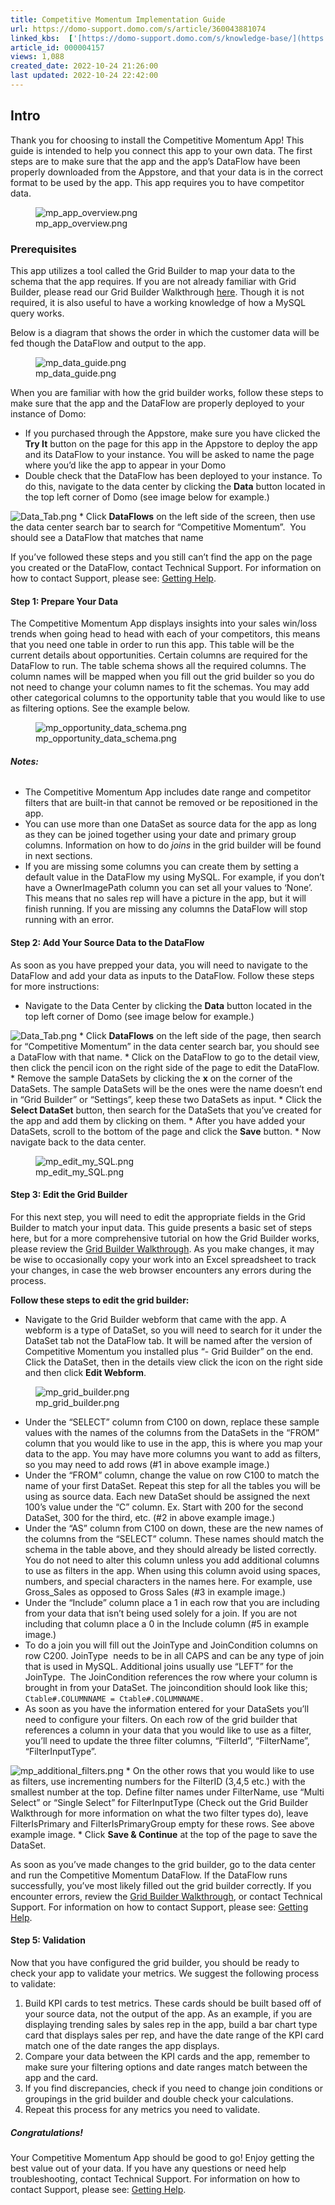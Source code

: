 ```yaml
---
title: Competitive Momentum Implementation Guide
url: https://domo-support.domo.com/s/article/360043881074
linked_kbs:  ['[https://domo-support.domo.com/s/knowledge-base/](https://domo-support.domo.com/s/knowledge-base/)', '[https://domo-support.domo.com/s/](https://domo-support.domo.com/s/)', '[https://domo-support.domo.com/s/topic/0TO5w000000ZampGAC](https://domo-support.domo.com/s/topic/0TO5w000000ZampGAC)', '[https://domo-support.domo.com/s/topic/0TO5w000000Zan9GAC](https://domo-support.domo.com/s/topic/0TO5w000000Zan9GAC)', '[https://domo-support.domo.com/s/article/360042922874](https://domo-support.domo.com/s/article/360042922874)', '[https://domo-support.domo.com/s/article/360043881074](https://domo-support.domo.com/s/article/360043881074)', '[https://domo-support.domo.com/s/topic/0TO5w000000Zan9GAC/available-apps](https://domo-support.domo.com/s/topic/0TO5w000000Zan9GAC/available-apps)', '[https://domo-support.domo.com/s/article/360043429933](https://domo-support.domo.com/s/article/360043429933)', '[https://domo-support.domo.com/s/article/360043429953](https://domo-support.domo.com/s/article/360043429953)', '[https://domo-support.domo.com/s/article/360042925494](https://domo-support.domo.com/s/article/360042925494)', '[https://domo-support.domo.com/s/article/360043429913](https://domo-support.domo.com/s/article/360043429913)', '[https://domo-support.domo.com/s/article/4408174643607](https://domo-support.domo.com/s/article/4408174643607)', '[https://domo-support.domo.com/s/login/](https://domo-support.domo.com/s/login/)']
article_id: 000004157
views: 1,088
created_date: 2022-10-24 21:26:00
last updated: 2022-10-24 22:42:00
---
```




Intro
-----


Thank you for choosing to install the Competitive Momentum App! This guide is intended to help you connect this app to your own data. The first steps are to make sure that the app and the app’s DataFlow have been properly downloaded from the Appstore, and that your data is in the correct format to be used by the app. This app requires you to have competitor data.  
  



![mp_app_overview.png](mp_app_overview.png)  
  



### Prerequisites


This app utilizes a tool called the Grid Builder to map your data to the schema that the app requires. If you are not already familiar with Grid Builder, please read our Grid Builder Walkthrough [here](https://developer.domo.com/docs/installation-guides/grid-builder-walkthrough). Though it is not required, it is also useful to have a working knowledge of how a MySQL query works.


Below is a diagram that shows the order in which the customer data will be fed though the DataFlow and output to the app.  
  



![mp_data_guide.png](mp_data_guide.png)  
  



When you are familiar with how the grid builder works, follow these steps to make sure that the app and the DataFlow are properly deployed to your instance of Domo:


* If you purchased through the Appstore, make sure you have clicked the **Try It** button on the page for this app in the Appstore to deploy the app and its DataFlow to your instance. You will be asked to name the page where you’d like the app to appear in your Domo
* Double check that the DataFlow has been deployed to your instance. To do this, navigate to the data center by clicking the **Data** button located in the top left corner of Domo (see image below for example.)  
   
 ![Data_Tab.png](Data_Tab.png)
* Click **DataFlows** on the left side of the screen, then use the data center search bar to search for “Competitive Momentum”.  You should see a DataFlow that matches that name


If you’ve followed these steps and you still can’t find the app on the page you created or the DataFlow, contact Technical Support. For information on how to contact Support, please see: [Getting Help](/s/article/360042922874).


#### Step 1: Prepare Your Data


The Competitive Momentum App displays insights into your sales win/loss trends when going head to head with each of your competitors, this means that you need one table in order to run this app. This table will be the current details about opportunities. Certain columns are required for the DataFlow to run. The table schema shows all the required columns. The column names will be mapped when you fill out the grid builder so you do not need to change your column names to fit the schemas. You may add other categorical columns to the opportunity table that you would like to use as filtering options. See the example below.  
  



![mp_opportunity_data_schema.png](mp_opportunity_data_schema.png)  
  



###### **Notes:**


* The Competitive Momentum App includes date range and competitor filters that are built-in that cannot be removed or be repositioned in the app.
* You can use more than one DataSet as source data for the app as long as they can be joined together using your date and primary group columns. Information on how to do *joins* in the grid builder will be found in next sections.
* If you are missing some columns you can create them by setting a default value in the DataFlow my using MySQL. For example, if you don’t have a OwnerImagePath column you can set all your values to ‘None’. This means that no sales rep will have a picture in the app, but it will finish running. If you are missing any columns the DataFlow will stop running with an error.


#### Step 2: Add Your Source Data to the DataFlow


As soon as you have prepped your data, you will need to navigate to the DataFlow and add your data as inputs to the DataFlow. Follow these steps for more instructions:


* Navigate to the Data Center by clicking the **Data** button located in the top left corner of Domo (see image below for example.)  
   
 ![Data_Tab.png](Data_Tab.png)
* Click **DataFlows** on the left side of the page, then search for “Competitive Momentum” in the data center search bar, you should see a DataFlow with that name.
* Click on the DataFlow to go to the detail view, then click the pencil icon on the right side of the page to edit the DataFlow.
* Remove the sample DataSets by clicking the **x** on the corner of the DataSets. The sample DataSets will be the ones were the name doesn’t end in “Grid Builder” or “Settings”, keep these two DataSets as input.
* Click the **Select DataSet** button, then search for the DataSets that you've created for the app and add them by clicking on them.
* After you have added your DataSets, scroll to the bottom of the page and click the **Save** button.
* Now navigate back to the data center.


![mp_edit_my_SQL.png](mp_edit_my_SQL.png)  
  



#### Step 3: Edit the Grid Builder


For this next step, you will need to edit the appropriate fields in the Grid Builder to match your input data. This guide presents a basic set of steps here, but for a more comprehensive tutorial on how the Grid Builder works, please review the [Grid Builder Walkthrough](https://developer.domo.com/docs/installation-guides/grid-builder-walkthrough). As you make changes, it may be wise to occasionally copy your work into an Excel spreadsheet to track your changes, in case the web browser encounters any errors during the process.


**Follow these steps to edit the grid builder:**


* Navigate to the Grid Builder webform that came with the app. A webform is a type of DataSet, so you will need to search for it under the DataSet tab not the DataFlow tab. It will be named after the version of Competitive Momentum you installed plus “- Grid Builder” on the end. Click the DataSet, then in the details view click the icon on the right side and then click **Edit Webform**.


![mp_grid_builder.png](mp_grid_builder.png)  
  



* Under the “SELECT” column from C100 on down, replace these sample values with the names of the columns from the DataSets in the “FROM” column that you would like to use in the app, this is where you map your data to the app. You may have more columns you want to add as filters, so you may need to add rows (#1 in above example image.)
* Under the “FROM” column, change the value on row C100 to match the name of your first DataSet. Repeat this step for all the tables you will be using as source data. Each new DataSet should be assigned the next 100’s value under the “C” column. Ex. Start with 200 for the second DataSet, 300 for the third, etc. (#2 in above example image.)
* Under the “AS” column from C100 on down, these are the new names of the columns from the “SELECT” column. These names should match the schema in the table above, and they should already be listed correctly. You do not need to alter this column unless you add additional columns to use as filters in the app. When using this column avoid using spaces, numbers, and special characters in the names here. For example, use Gross\_Sales as opposed to Gross Sales (#3 in example image.)
* Under the “Include” column place a 1 in each row that you are including from your data that isn’t being used solely for a join. If you are not including that column place a 0 in the Include column (#5 in example image.)
* To do a join you will fill out the JoinType and JoinCondition columns on row C200. JoinType  needs to be in all CAPS and can be any type of join that is used in MySQL. Additional joins usually use “LEFT” for the JoinType.  The JoinCondition references the row where your column is brought in from your DataSet. The joincondition should look like this; `Ctable#.COLUMNNAME = Ctable#.COLUMNNAME.`
* As soon as you have the information entered for your DataSets you’ll need to configure your filters. On each row of the grid builder that references a column in your data that you would like to use as a filter, you’ll need to update the three filter columns, “FilterId”, “FilterName”, “FilterInputType”.  
  
  
![mp_additional_filters.png](mp_additional_filters.png)
* On the other rows that you would like to use as filters, use incrementing numbers for the FilterID (3,4,5 etc.) with the smallest number at the top. Define filter names under FilterName, use “Multi Select” or “Single Select” for FilterInputType (Check out the Grid Builder Walkthrough for more information on what the two filter types do), leave FilterIsPrimary and FilterIsPrimaryGroup empty for these rows. See above example image.
* Click **Save & Continue** at the top of the page to save the DataSet.


As soon as you’ve made changes to the grid builder, go to the data center and run the Competitive Momentum DataFlow. If the DataFlow runs successfully, you’ve most likely filled out the grid builder correctly. If you encounter errors, review the [Grid Builder Walkthrough](https://developer.domo.com/docs/installation-guides/grid-builder-walkthrough), or contact Technical Support. For information on how to contact Support, please see: [Getting Help](/s/article/360042922874).


#### Step 5: Validation


Now that you have configured the grid builder, you should be ready to check your app to validate your metrics. We suggest the following process to validate:


1. Build KPI cards to test metrics. These cards should be built based off of your source data, not the output of the app. As an example, if you are displaying trending sales by sales rep in the app, build a bar chart type card that displays sales per rep, and have the date range of the KPI card match one of the date ranges the app displays.
2. Compare your data between the KPI cards and the app, remember to make sure your filtering options and date ranges match between the app and the card.
3. If you find discrepancies, check if you need to change join conditions or groupings in the grid builder and double check your calculations.
4. Repeat this process for any metrics you need to validate.


##### **Congratulations!**


Your Competitive Momentum App should be good to go! Enjoy getting the best value out of your data. If you have any questions or need help troubleshooting, contact Technical Support. For information on how to contact Support, please see: [Getting Help](/s/article/360042922874).


 


 


 


 


 


